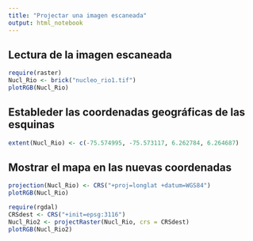 ```yaml
---
title: "Projectar una imagen escaneada"
output: html_notebook
---
```




## Lectura de la imagen escaneada

```r
require(raster)
Nucl_Rio <- brick("nucleo_rio1.tif")
plotRGB(Nucl_Rio)
```

## Estableder las coordenadas geográficas de las esquinas

```r
extent(Nucl_Rio) <- c(-75.574995, -75.573117, 6.262784, 6.264687)
```

## Mostrar el mapa en las nuevas coordenadas

```r
projection(Nucl_Rio) <- CRS("+proj=longlat +datum=WGS84")
plotRGB(Nucl_Rio)
```

```r
require(rgdal)
CRSdest <- CRS("+init=epsg:3116")
Nucl_Rio2 <- projectRaster(Nucl_Rio, crs = CRSdest)
plotRGB(Nucl_Rio2)
```


